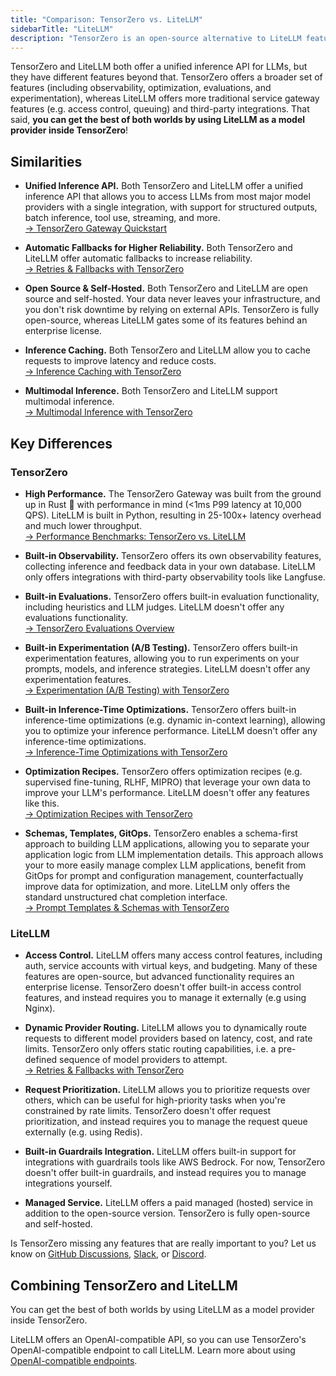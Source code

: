 ```yaml
---
title: "Comparison: TensorZero vs. LiteLLM"
sidebarTitle: "LiteLLM"
description: "TensorZero is an open-source alternative to LiteLLM featuring an LLM gateway, observability, optimization, evaluations, and experimentation."
---
```


TensorZero and LiteLLM both offer a unified inference API for LLMs, but they have different features beyond that.
TensorZero offers a broader set of features (including observability, optimization, evaluations, and experimentation), whereas LiteLLM offers more traditional service gateway features (e.g. access control, queuing) and third-party integrations.
That said, **you can get the best of both worlds by using LiteLLM as a model provider inside TensorZero**!

## Similarities

- **Unified Inference API.**
  Both TensorZero and LiteLLM offer a unified inference API that allows you to access LLMs from most major model providers with a single integration, with support for structured outputs, batch inference, tool use, streaming, and more.<br />
  [→ TensorZero Gateway Quickstart](/docs/quickstart/)

- **Automatic Fallbacks for Higher Reliability.**
  Both TensorZero and LiteLLM offer automatic fallbacks to increase reliability.<br />
  [→ Retries & Fallbacks with TensorZero](/docs/gateway/guides/retries-fallbacks/)

- **Open Source & Self-Hosted.**
  Both TensorZero and LiteLLM are open source and self-hosted.
  Your data never leaves your infrastructure, and you don't risk downtime by relying on external APIs.
  TensorZero is fully open-source, whereas LiteLLM gates some of its features behind an enterprise license.

- **Inference Caching.**
  Both TensorZero and LiteLLM allow you to cache requests to improve latency and reduce costs.<br />
  [→ Inference Caching with TensorZero](/docs/gateway/guides/inference-caching/)

- **Multimodal Inference.**
  Both TensorZero and LiteLLM support multimodal inference.<br />
  [→ Multimodal Inference with TensorZero](/docs/gateway/guides/multimodal-inference/)

## Key Differences

### TensorZero

- **High Performance.**
  The TensorZero Gateway was built from the ground up in Rust 🦀 with performance in mind (&lt;1ms P99 latency at 10,000 QPS).
  LiteLLM is built in Python, resulting in 25-100x+ latency overhead and much lower throughput.<br />
  [→ Performance Benchmarks: TensorZero vs. LiteLLM](/docs/gateway/benchmarks/)

- **Built-in Observability.**
  TensorZero offers its own observability features, collecting inference and feedback data in your own database.
  LiteLLM only offers integrations with third-party observability tools like Langfuse.

- **Built-in Evaluations.**
  TensorZero offers built-in evaluation functionality, including heuristics and LLM judges.
  LiteLLM doesn't offer any evaluations functionality.<br />
  [→ TensorZero Evaluations Overview](/docs/evaluations/)

- **Built-in Experimentation (A/B Testing).**
  TensorZero offers built-in experimentation features, allowing you to run experiments on your prompts, models, and inference strategies.
  LiteLLM doesn't offer any experimentation features.<br />
  [→ Experimentation (A/B Testing) with TensorZero](/docs/gateway/guides/experimentation/)

- **Built-in Inference-Time Optimizations.**
  TensorZero offers built-in inference-time optimizations (e.g. dynamic in-context learning), allowing you to optimize your inference performance.
  LiteLLM doesn't offer any inference-time optimizations.<br />
  [→ Inference-Time Optimizations with TensorZero](/docs/gateway/guides/inference-time-optimizations/)

- **Optimization Recipes.**
  TensorZero offers optimization recipes (e.g. supervised fine-tuning, RLHF, MIPRO) that leverage your own data to improve your LLM's performance.
  LiteLLM doesn't offer any features like this.<br />
  [→ Optimization Recipes with TensorZero](/docs/recipes/)

- **Schemas, Templates, GitOps.**
  TensorZero enables a schema-first approach to building LLM applications, allowing you to separate your application logic from LLM implementation details.
  This approach allows your to more easily manage complex LLM applications, benefit from GitOps for prompt and configuration management, counterfactually improve data for optimization, and more.
  LiteLLM only offers the standard unstructured chat completion interface.<br />
  [→ Prompt Templates & Schemas with TensorZero](/docs/gateway/guides/prompt-templates-schemas/)

### LiteLLM

- **Access Control.**
  LiteLLM offers many access control features, including auth, service accounts with virtual keys, and budgeting.
  Many of these features are open-source, but advanced functionality requires an enterprise license.
  TensorZero doesn't offer built-in access control features, and instead requires you to manage it externally (e.g using Nginx).

- **Dynamic Provider Routing.**
  LiteLLM allows you to dynamically route requests to different model providers based on latency, cost, and rate limits.
  TensorZero only offers static routing capabilities, i.e. a pre-defined sequence of model providers to attempt.<br />
  [→ Retries & Fallbacks with TensorZero](/docs/gateway/guides/retries-fallbacks/)

- **Request Prioritization.**
  LiteLLM allows you to prioritize requests over others, which can be useful for high-priority tasks when you're constrained by rate limits.
  TensorZero doesn't offer request prioritization, and instead requires you to manage the request queue externally (e.g. using Redis).

- **Built-in Guardrails Integration.**
  LiteLLM offers built-in support for integrations with guardrails tools like AWS Bedrock.
  For now, TensorZero doesn't offer built-in guardrails, and instead requires you to manage integrations yourself.

- **Managed Service.**
  LiteLLM offers a paid managed (hosted) service in addition to the open-source version.
  TensorZero is fully open-source and self-hosted.

<Tip title="Feedback">

Is TensorZero missing any features that are really important to you? Let us know on [GitHub Discussions](https://github.com/tensorzero/tensorzero/discussions), [Slack](https://www.tensorzero.com/slack), or [Discord](https://www.tensorzero.com/discord).

</Tip>

## Combining TensorZero and LiteLLM

You can get the best of both worlds by using LiteLLM as a model provider inside TensorZero.

LiteLLM offers an OpenAI-compatible API, so you can use TensorZero's OpenAI-compatible endpoint to call LiteLLM.
Learn more about using [OpenAI-compatible endpoints](/docs/gateway/guides/providers/openai-compatible/).
